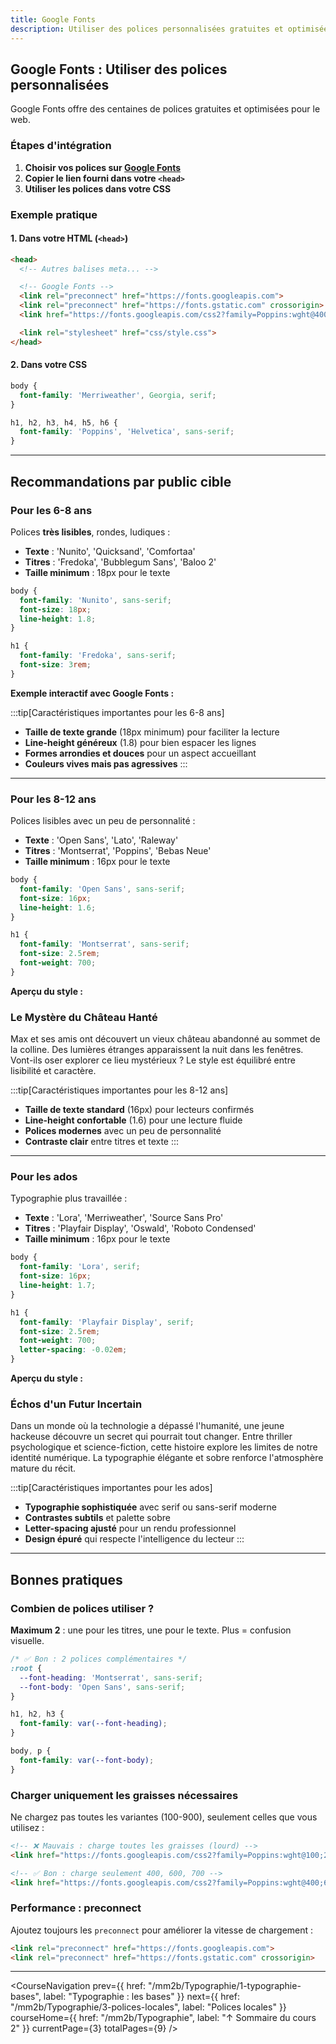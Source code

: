 ```yaml
---
title: Google Fonts
description: Utiliser des polices personnalisées gratuites et optimisées
---
```



## Google Fonts : Utiliser des polices personnalisées

Google Fonts offre des centaines de polices gratuites et optimisées pour le web.

### Étapes d'intégration

1. **Choisir vos polices sur [Google Fonts](https://fonts.google.com/)**
2. **Copier le lien fourni dans votre `<head>`**
3. **Utiliser les polices dans votre CSS**

### Exemple pratique

#### 1. Dans votre HTML (`<head>`)

```html
<head>
  <!-- Autres balises meta... -->

  <!-- Google Fonts -->
  <link rel="preconnect" href="https://fonts.googleapis.com">
  <link rel="preconnect" href="https://fonts.gstatic.com" crossorigin>
  <link href="https://fonts.googleapis.com/css2?family=Poppins:wght@400;600;700&family=Merriweather:ital,wght@0,400;0,700;1,400&display=swap" rel="stylesheet">

  <link rel="stylesheet" href="css/style.css">
</head>
```

#### 2. Dans votre CSS

```css
body {
  font-family: 'Merriweather', Georgia, serif;
}

h1, h2, h3, h4, h5, h6 {
  font-family: 'Poppins', 'Helvetica', sans-serif;
}
```

---

## Recommandations par public cible

### Pour les 6-8 ans

Polices **très lisibles**, rondes, ludiques :
- **Texte** : 'Nunito', 'Quicksand', 'Comfortaa'
- **Titres** : 'Fredoka', 'Bubblegum Sans', 'Baloo 2'
- **Taille minimum** : 18px pour le texte

```css
body {
  font-family: 'Nunito', sans-serif;
  font-size: 18px;
  line-height: 1.8;
}

h1 {
  font-family: 'Fredoka', sans-serif;
  font-size: 3rem;
}
```

**Exemple interactif avec Google Fonts :**

<LiveCode example="mm2b/cours-2-typographie/google-fonts" height="600px" />

:::tip[Caractéristiques importantes pour les 6-8 ans]
- **Taille de texte grande** (18px minimum) pour faciliter la lecture
- **Line-height généreux** (1.8) pour bien espacer les lignes
- **Formes arrondies et douces** pour un aspect accueillant
- **Couleurs vives mais pas agressives**
:::

---

### Pour les 8-12 ans

Polices lisibles avec un peu de personnalité :
- **Texte** : 'Open Sans', 'Lato', 'Raleway'
- **Titres** : 'Montserrat', 'Poppins', 'Bebas Neue'
- **Taille minimum** : 16px pour le texte

```css
body {
  font-family: 'Open Sans', sans-serif;
  font-size: 16px;
  line-height: 1.6;
}

h1 {
  font-family: 'Montserrat', sans-serif;
  font-size: 2.5rem;
  font-weight: 700;
}
```

**Aperçu du style :**

<div style={{ padding: '1.5rem', backgroundColor: '#ECF0F1', borderRadius: '0.75rem', marginBottom: '1rem' }}>
  <h3 style={{ fontSize: '2rem', fontWeight: 700, color: '#3498DB', marginBottom: '0.5rem', fontFamily: '-apple-system, BlinkMacSystemFont, sans-serif' }}>Le Mystère du Château Hanté</h3>
  <p style={{ fontSize: '16px', lineHeight: 1.6, color: '#2C3E50', fontFamily: '-apple-system, BlinkMacSystemFont, sans-serif' }}>Max et ses amis ont découvert un vieux château abandonné au sommet de la colline. Des lumières étranges apparaissent la nuit dans les fenêtres. Vont-ils oser explorer ce lieu mystérieux ? Le style est équilibré entre lisibilité et caractère.</p>
</div>

:::tip[Caractéristiques importantes pour les 8-12 ans]
- **Taille de texte standard** (16px) pour lecteurs confirmés
- **Line-height confortable** (1.6) pour une lecture fluide
- **Polices modernes** avec un peu de personnalité
- **Contraste clair** entre titres et texte
:::

---

### Pour les ados

Typographie plus travaillée :
- **Texte** : 'Lora', 'Merriweather', 'Source Sans Pro'
- **Titres** : 'Playfair Display', 'Oswald', 'Roboto Condensed'
- **Taille minimum** : 16px pour le texte

```css
body {
  font-family: 'Lora', serif;
  font-size: 16px;
  line-height: 1.7;
}

h1 {
  font-family: 'Playfair Display', serif;
  font-size: 2.5rem;
  font-weight: 700;
  letter-spacing: -0.02em;
}
```

**Aperçu du style :**

<div style={{ padding: '1.5rem', backgroundColor: '#F8F9FA', borderRadius: '0.5rem', marginBottom: '1rem', borderLeft: '4px solid #5D5FEF' }}>
  <h3 style={{ fontSize: '2rem', fontWeight: 700, color: '#1A1A2E', marginBottom: '0.5rem', fontFamily: 'Georgia, serif', letterSpacing: '-0.02em' }}>Échos d'un Futur Incertain</h3>
  <p style={{ fontSize: '16px', lineHeight: 1.7, color: '#2C3E50', fontFamily: 'Georgia, serif' }}>Dans un monde où la technologie a dépassé l'humanité, une jeune hackeuse découvre un secret qui pourrait tout changer. Entre thriller psychologique et science-fiction, cette histoire explore les limites de notre identité numérique. La typographie élégante et sobre renforce l'atmosphère mature du récit.</p>
</div>

:::tip[Caractéristiques importantes pour les ados]
- **Typographie sophistiquée** avec serif ou sans-serif moderne
- **Contrastes subtils** et palette sobre
- **Letter-spacing ajusté** pour un rendu professionnel
- **Design épuré** qui respecte l'intelligence du lecteur
:::

---

## Bonnes pratiques

### Combien de polices utiliser ?

**Maximum 2** : une pour les titres, une pour le texte. Plus = confusion visuelle.

```css
/* ✅ Bon : 2 polices complémentaires */
:root {
  --font-heading: 'Montserrat', sans-serif;
  --font-body: 'Open Sans', sans-serif;
}

h1, h2, h3 {
  font-family: var(--font-heading);
}

body, p {
  font-family: var(--font-body);
}
```

### Charger uniquement les graisses nécessaires

Ne chargez pas toutes les variantes (100-900), seulement celles que vous utilisez :

```html
<!-- ❌ Mauvais : charge toutes les graisses (lourd) -->
<link href="https://fonts.googleapis.com/css2?family=Poppins:wght@100;200;300;400;500;600;700;800;900&display=swap">

<!-- ✅ Bon : charge seulement 400, 600, 700 -->
<link href="https://fonts.googleapis.com/css2?family=Poppins:wght@400;600;700&display=swap">
```

### Performance : preconnect

Ajoutez toujours les `preconnect` pour améliorer la vitesse de chargement :

```html
<link rel="preconnect" href="https://fonts.googleapis.com">
<link rel="preconnect" href="https://fonts.gstatic.com" crossorigin>
```

---

<CourseNavigation
  prev={{
    href: "/mm2b/Typographie/1-typographie-bases",
    label: "Typographie : les bases"
  }}
  next={{
    href: "/mm2b/Typographie/3-polices-locales",
    label: "Polices locales"
  }}
  courseHome={{
    href: "/mm2b/Typographie",
    label: "↑ Sommaire du cours 2"
  }}
  currentPage={3}
  totalPages={9}
/>
